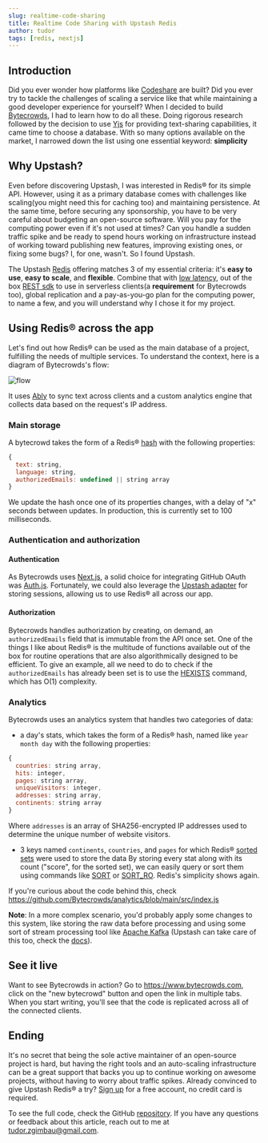 ```yaml
---
slug: realtime-code-sharing
title: Realtime Code Sharing with Upstash Redis
author: tudor
tags: [redis, nextjs]
---
```


## Introduction

Did you ever wonder how platforms like [Codeshare](https://codeshare.io) are built? Did you ever try to tackle the challenges of scaling a service like that while maintaining a good developer experience for yourself?
When I decided to build [Bytecrowds](https://www.bytecrowds.com), I had to learn how to do all these. Doing rigorous research followed by the decision to use [Yjs](https://docs.yjs.dev) for providing text-sharing capabilities, it came time to choose a database. With so many options available on the market, I narrowed down the list using one essential keyword: **simplicity**

## Why Upstash?

Even before discovering Upstash, I was interested in Redis® for its simple API. However, using it as a primary database comes with challenges like scaling(you might need this for caching too) and maintaining persistence. At the same time, before securing any sponsorship, you have to be very careful about budgeting an open-source software. Will you pay for the computing power even if it's not used at times? Can you handle a sudden traffic spike and be ready to spend hours working on infrastructure instead of working toward publishing new features, improving existing ones, or fixing some bugs? I, for one, wasn't. So I found Upstash.

The Upstash [Redis](https://docs.upstash.com/redis) offering matches 3 of my essential criteria: it's **easy to use**, **easy to scale**, and **flexible**. Combine that with [low latency](https://upstash.com/fast), out of the box [REST sdk](https://github.com/upstash/upstash-redis) to use in serverless clients(a **requirement** for Bytecrowds too), global replication and a pay-as-you-go plan for the computing power, to name a few, and you will understand why I chose it for my project.

## Using Redis® across the app

Let's find out how Redis® can be used as the main database of a project, fulfilling the needs of multiple services. To understand the context, here is a diagram of Bytecrowds's flow:

![flow](/blog/realtime-code-sharing/flow.png)

It uses [Ably](https://ably.com) to sync text across clients and a custom analytics engine that collects data based on the request's IP address.

### Main storage

A bytecrowd takes the form of a Redis® [hash](https://redis.io/docs/data-types/hashes/) with the following properties:

```javascript
{
  text: string,
  language: string,
  authorizedEmails: undefined || string array
}
```

We update the hash once one of its properties changes, with a delay of "x" seconds between updates. In production, this is currently set to 100 milliseconds.

### Authentication and authorization

#### Authentication

As Bytecrowds uses [Next.js](https://nextjs.org), a solid choice for integrating GitHub OAuth was [Auth.js](https://authjs.dev). Fortunately, we could also leverage the [Upstash adapter](https://authjs.dev/reference/adapters/upstash-redis) for storing sessions, allowing us to use Redis® all across our app.

#### Authorization

Bytecrowds handles authorization by creating, on demand, an `authorizedEmails` field that is immutable from the API once set. One of the things I like about Redis® is the multitude of functions available out of the box for routine operations that are also algorithmically designed to be efficient. To give an example, all we need to do to check if the `authorizedEmails` has already been set is to use the [HEXISTS](https://redis.io/commands/hexists/) command, which has O(1) complexity.

### Analytics

Bytecrowds uses an analytics system that handles two categories of data:

- a day's stats, which takes the form of a Redis® hash, named like `year month day` with the following properties:

```javascript
{
  countries: string array,
  hits: integer,
  pages: string array,
  uniqueVisitors: integer,
  addresses: string array,
  continents: string array
}
```

Where `addresses` is an array of SHA256-encrypted IP addresses used to determine the unique number of website visitors.

- 3 keys named `continents`, `countries`, and `pages` for which Redis® [sorted sets](https://redis.io/docs/data-types/sorted-sets/) were used to store the data
  By storing every stat along with its count ("score", for the sorted set), we can easily query or sort them using commands like [SORT](https://redis.io/commands/sort/) or [SORT_RO](https://redis.io/commands/sort_ro/). Redis's simplicity shows again.

If you're curious about the code behind this, check https://github.com/Bytecrowds/analytics/blob/main/src/index.js

**Note**: In a more complex scenario, you'd probably apply some changes to this system, like storing the raw data before processing and using some sort of stream processing tool like [Apache Kafka](https://kafka.apache.org) (Upstash can take care of this too, check the [docs](https://docs.upstash.com/kafka)).

## See it live

Want to see Bytecrowds in action? Go to https://www.bytecrowds.com, click on the "new bytecrowd" button and open the link in multiple tabs. When you start writing, you'll see that the code is replicated across all of the connected clients.

## Ending

It's no secret that being the sole active maintainer of an open-source project is hard, but having the right tools and an auto-scaling infrastructure can be a great support that backs you up to continue working on awesome projects, without having to worry about traffic spikes. Already convinced to give Upstash Redis® a try? [Sign up](https://console.upstash.com/) for a free account, no credit card is required.

To see the full code, check the GitHub [repository](https://github.com/Bytecrowds/bytecrowds). If you have any questions or feedback about this article, reach out to me at tudor.zgimbau@gmail.com.
